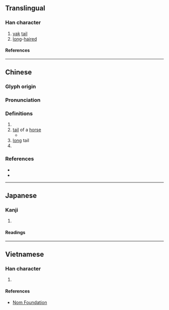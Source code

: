 {{also|牦|犛}}
{{character info}}
==Translingual==

===Han character===
{{Han char|rn=82|rad=毛|as=11|sn=15|four=47714|canj=JKMHU|ids=⿸𠩺毛}}

# [[yak]] [[tail]]
# [[long]]-[[hair]]ed

====References====
{{Han ref|kx=0595.460|dkj=16952|dj=0987.230|hdz=32004.070|uh=6C02}}

----

==Chinese==
{{zh-forms|s=牦}}

===Glyph origin===
{{Han etym}}

===Pronunciation===
{{zh-pron
|m=lí,máo
|c=lei4,mou4
|mc=y
|oc=y
|ma=
|cat=n,a
}}

===Definitions===
{{zh-hanzi}}

# {{zh-alt-form|犛}}
# [[tail]] of a [[horse]]
#* {{zh-x|執 而 不-釋，馬-氂 截 玉。|Grasped tightly and not released, '''a [hair from a] horse's tail''' cuts jade.|ref=Huainanzi}}
# [[long]] tail
# {{zh-alt-form|斄}}

===References===
* {{R:twedu|B01993}}
* {{R:yue:Hanzi}}

----

==Japanese==

===Kanji===
{{ja-kanji|grade=|rs=毛11}}

# {{rfdef|ja|sort=毛11}}

====Readings====
{{ja-readings
|on=り, ぼう, もう, らい
}}

----

==Vietnamese==

===Han character===
{{vi-readings|rs=毛11|reading=[[li]], [[ly]], [[mao]]}}

# {{rfdef|vi|sort=毛11}}

====References====
* [http://nomfoundation.org/common/nom_details.php?codepoint=6c02 Nom Foundation]